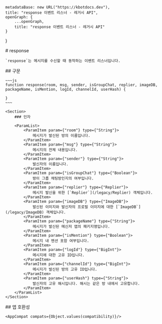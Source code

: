 
    metadataBase: new URL("https://kbotdocs.dev"),
    title: "response 이벤트 리스너 - 레거시 API",
    openGraph: {
        ...openGraph,
        title: "response 이벤트 리스너 - 레거시 API"
    }
}

<Section>
    # response

    `response`는 메시지를 수신할 때 동작하는 이벤트 리스너입니다.
</Section>
<Section>
    ## 구문

    ~~~js
    function response(room, msg, sender, isGroupChat, replier, imageDB, packageName, isMention, logId, channelId, userHash) {

    }
    ~~~

    <Section>
        ### 인자

        <ParamList>
            <ParamItem param={"room"} type={"String"}>
                메시지가 발신된 방의 이름입니다.
            </ParamItem>
            <ParamItem param={"msg"} type={"String"}>
                메시지의 전체 내용입니다.
            </ParamItem>
            <ParamItem param={"sender"} type={"String"}>
                발신자의 이름입니다.
            </ParamItem>
            <ParamItem param={"isGroupChat"} type={"Boolean"}>
                방이 그룹 채팅방인지의 여부입니다.
            </ParamItem>
            <ParamItem param={"replier"} type={"Replier"}>
                메시지 발신을 위한 [`Replier`](/legacy/Replier) 객체입니다.
            </ParamItem>
            <ParamItem param={"imageDB"} type={"ImageDB"}>
                발신된 이미지와 발신자의 프로필 이미지에 대한 [`ImageDB`](/legacy/ImageDB) 객체입니다.
            </ParamItem>
            <ParamItem param={"packageName"} type={"String"}>
                메시지가 발신된 메신저 앱의 패키지명입니다.
            </ParamItem>
            <ParamItem param={"isMention"} type={"Boolean"}>
                메시지 내 멘션 포함 여부입니다.
            </ParamItem>
            <ParamItem param={"logId"} type={"BigInt"}>
                메시지에 대한 고유 ID입니다.
            </ParamItem>
            <ParamItem param={"channelId"} type={"BigInt"}>
                메시지가 발신된 방의 고유 ID입니다.
            </ParamItem>
            <ParamItem param={"userHash"} type={"String"}>
                발신자의 고유 해시입니다. 해시는 같은 방 내에서 고유합니다.
            </ParamItem>
        </ParamList>
    </Section>
</Section>
<Section>
    ## 앱 호환성

    <AppCompat compats={Object.values(compatibility)}/>
</Section>